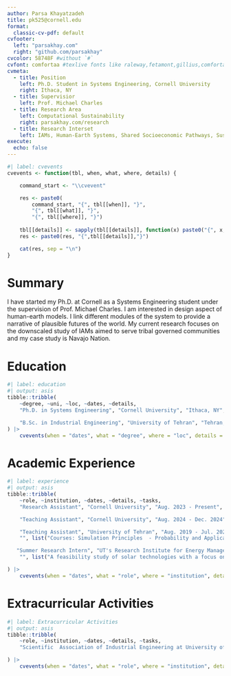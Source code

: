 ```yaml
---
author: Parsa Khayatzadeh
title: pk525@cornell.edu
format:
  classic-cv-pdf: default
cvfooter:
  left: "parsakhay.com"
  right: "github.com/parsakhay"
cvcolor: 58748F #without `#`
cvfont: comfortaa #texlive fonts like raleway,fetamont,gillius,comfortaa
cvmeta:
  - title: Position
    left: Ph.D. Student in Systems Engineering, Cornell University
    right: Ithaca, NY
  - title: Supervisior
    left: Prof. Michael Charles
  - title: Research Area
    left: Computational Sustainability
    right: parsakhay.com/research
  - title: Research Interset
    left: IAMs, Human-Earth Systems, Shared Socioeconomic Pathways, Sustainable Computing 
execute:
  echo: false
---
```


```r
#| label: cvevents
cvevents <- function(tbl, when, what, where, details) {

    command_start <- "\\cvevent"

    res <- paste0(
        command_start, "{", tbl[[when]], "}", 
        "{", tbl[[what]], "}",
        "{", tbl[[where]], "}")
    
    tbl[[details]] <- sapply(tbl[[details]], function(x) paste0("{", x, "}", collapse = ","))
    res <- paste0(res, "{",tbl[[details]],"}")

    cat(res, sep = "\n")
}
```

# Summary

I have started my Ph.D. at Cornell as a Systems Engineering student under the supervision of Prof. Michael Charles. I am interested in design aspect of human-earth models. I link different modules of the system to provide a narrative of plausible futures of the world. My current research focuses on the downscaled study of IAMs aimed to serve tribal governed communities and my case study is Navajo Nation.  

# Education

```r
#| label: education
#| output: asis
tibble::tribble(
    ~degree, ~uni, ~loc, ~dates, ~details,
    "Ph.D. in Systems Engineering", "Cornell University", "Ithaca, NY", "Aug. 2023 - Present", list("Area: Computational Sustainability","Advisor: Prof. Michael Charles"),

    "B.Sc. in Industrial Engineering", "University of Tehran", "Tehran, Iran", "Aug. 2018 - Jul. 2022", list("Advisor: Prof. Hossein Iranmanesh","Final Project: PV vs. CSP: a solar renewable technology review and electricity cost analysis based on improvised LCOE", "Course Highlights: Operations Research  -  System Analysis  -  Engineering Statistics  -  Fundamentals of Probability  -  Microeconomic Theory  -  Macroeconomics  -  Statistical Quality Control  -  Decision Analysis")
) |>
    cvevents(when = "dates", what = "degree", where = "loc", details = "details")

```


# Academic Experience


```r
#| label: experience
#| output: asis
tibble::tribble(
    ~role, ~institution, ~dates, ~details, ~tasks,
    "Research Assistant", "Cornell University", "Aug. 2023 - Present", "",c("Advisor: Michael Charles","Downscaled Integrated Assessment models"),

    "Teaching Assistant", "Cornell University", "Aug. 2024 - Dec. 2024", "",c("Professor: Natalie Cápiro","Engineering Processes for Environmental Sustainability"),

    "Teaching Assistant", "University of Tehran", "Aug. 2019 - Jul. 2022",
    "", list("Courses: Simulation Principles  - Probability and Applications - Microeconomics - Macroeconomics - System Analytics"),

   "Summer Research Intern", "UT's Research Institute for Energy Management and Planning", "Aug. 2021 - Jul. 2022",
    "", list("A feasibility study of solar technologies with a focus on CSP technologies | Supervisor: Dr. Hossein Iranmanesh"),

) |>
    cvevents(when = "dates", what = "role", where = "institution", details = "tasks")
```

# Extracurricular Activities

```r
#| label: Extracurricular Activities
#| output: asis
tibble::tribble(
    ~role, ~institution, ~dates, ~details, ~tasks,
    "Scientific  Association of Industrial Engineering at University of Tehran", "UTIESA", "Aug. 2019 - Jul. 2021", "", c("Board Member", "Managing Editor of Fankaav Stident Journal","Award: Harekat, University's best student journal in 2022")

) |>
    cvevents(when = "dates", what = "role", where = "institution", details = "tasks")
```
